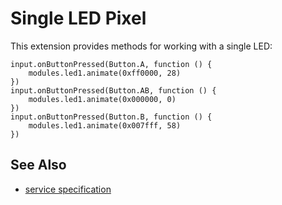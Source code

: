 # Single LED Pixel

This extension provides methods for working with a single
LED:


```blocks
input.onButtonPressed(Button.A, function () {
    modules.led1.animate(0xff0000, 28)
})
input.onButtonPressed(Button.AB, function () {
    modules.led1.animate(0x000000, 0)
})
input.onButtonPressed(Button.B, function () {
    modules.led1.animate(0x007fff, 58)
})
```


## See Also

- [service specification](/services/led/)
